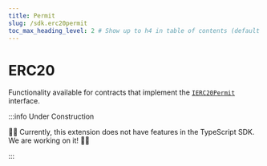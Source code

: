```yaml
---
title: Permit
slug: /sdk.erc20permit
toc_max_heading_level: 2 # Show up to h4 in table of contents (default is up to h3)
---
```


# ERC20

Functionality available for contracts that implement the [`IERC20Permit`](/contracts/IERC20Permit) interface.

:::info Under Construction

🚧👷 Currently, this extension does not have features in the TypeScript SDK. We are working on it! 🚧👷

:::
